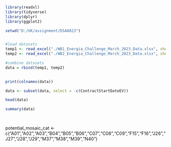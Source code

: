 ```r
library(readxl)
library(tidyverse)
library(dplyr)
library(ggplot2)

setwd("D:/UK/assignment/DSA8023")


#load datasets
temp1 <- read_excel("./WB1_Energia_Challenge_March_2023_Data.xlsx", sheet = 2)
temp2 <- read_excel("./WB2_Energia_Challenge_March_2023_Data.xlsx", sheet= 2)

```

```r
#combine datasets
data = rbind(temp1, temp2)
  

print(colnames(data))

data <- subset(data, select = -c(ContractStartDateEV))

head(data)

summary(data)

  
```

potential_mosaic_cat <- c("A01","A02","A03","B04","B05","B06","C07","C08","C09","F15","F16","J26","J27","J28","J29","M37","M38","M39","N40")
